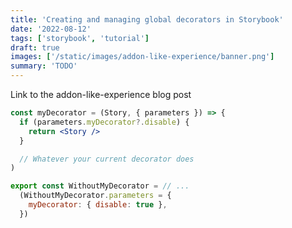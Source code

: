 ```yaml
---
title: 'Creating and managing global decorators in Storybook'
date: '2022-08-12'
tags: ['storybook', 'tutorial']
draft: true
images: ['/static/images/addon-like-experience/banner.png']
summary: 'TODO'
---
```


Link to the addon-like-experience blog post

```jsx
const myDecorator = (Story, { parameters }) => {
  if (parameters.myDecorator?.disable) {
    return <Story />
  }

  // Whatever your current decorator does
)
```

```jsx
export const WithoutMyDecorator = // ...
  (WithoutMyDecorator.parameters = {
    myDecorator: { disable: true },
  })
```
